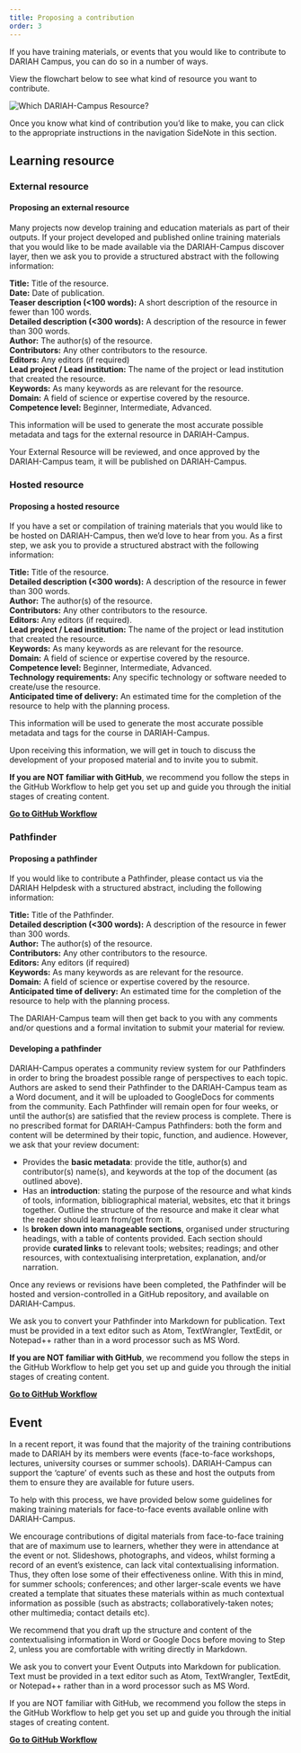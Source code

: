 ```yaml
---
title: Proposing a contribution
order: 3
---
```


If you have training materials, or events that you would like to contribute to
DARIAH Campus, you can do so in a number of ways.

View the flowchart below to see what kind of resource you want to contribute.

![Which DARIAH-Campus Resource?](images/DC_Which_DARIAH-Campus_Resource.png)

Once you know what kind of contribution you’d like to make, you can click to the
appropriate instructions in the navigation SideNote in this section.

## Learning resource

### External resource

#### Proposing an external resource

Many projects now develop training and education materials as part of their
outputs. If your project developed and published online training materials that
you would like to be made available via the DARIAH-Campus discover layer, then
we ask you to provide a structured abstract with the following information:

<SideNote>

**Title:** Title of the resource.<br/> **Date:** Date of publication.<br/>
**Teaser description (<100 words):** A short description of the resource in
fewer than 100 words.<br/> **Detailed description (<300 words):** A description
of the resource in fewer than 300 words.<br/> **Author:** The author(s) of the
resource.<br/> **Contributors:** Any other contributors to the resource.<br/>
**Editors:** Any editors (if required)<br/> **Lead project / Lead institution:**
The name of the project or lead institution that created the resource.<br/>
**Keywords:** As many keywords as are relevant for the resource.<br/>
**Domain:** A field of science or expertise covered by the resource.<br/>
**Competence level:** Beginner, Intermediate, Advanced.

</SideNote>

This information will be used to generate the most accurate possible metadata
and tags for the external resource in DARIAH-Campus.

Your External Resource will be reviewed, and once approved by the DARIAH-Campus
team, it will be published on DARIAH-Campus.

### Hosted resource

#### Proposing a hosted resource

If you have a set or compilation of training materials that you would like to be
hosted on DARIAH-Campus, then we’d love to hear from you. As a first step, we
ask you to provide a structured abstract with the following information:

<SideNote>

**Title:** Title of the resource.<br/> **Detailed description (<300 words):** A
description of the resource in fewer than 300 words.<br/> **Author:** The
author(s) of the resource.<br/> **Contributors:** Any other contributors to the
resource.<br/> **Editors:** Any editors (if required).<br/> **Lead project /
Lead institution:** The name of the project or lead institution that created the
resource.<br/> **Keywords:** As many keywords as are relevant for the
resource.<br/> **Domain:** A field of science or expertise covered by the
resource.<br/> **Competence level:** Beginner, Intermediate, Advanced.<br/>
**Technology requirements:** Any specific technology or software needed to
create/use the resource.<br/> **Anticipated time of delivery:** An estimated
time for the completion of the resource to help with the planning process.

</SideNote>

This information will be used to generate the most accurate possible metadata
and tags for the course in DARIAH-Campus.

Upon receiving this information, we will get in touch to discuss the development
of your proposed material and to invite you to submit.

**If you are NOT familiar with GitHub**, we recommend you follow the steps in
the GitHub Workflow to help get you set up and guide you through the initial
stages of creating content.

**[Go to GitHub Workflow](./docs/github-workflow)**

### Pathfinder

#### Proposing a pathfinder

If you would like to contribute a Pathfinder, please contact us via the DARIAH
Helpdesk with a structured abstract, including the following information:

<SideNote>

**Title:** Title of the Pathfinder.<br/> **Detailed description (<300 words):**
A description of the resource in fewer than 300 words.<br/> **Author:** The
author(s) of the resource.<br/> **Contributors:** Any other contributors to the
resource.<br/> **Editors:** Any editors (if required)<br/> **Keywords:** As many
keywords as are relevant for the resource.<br/> **Domain:** A field of science
or expertise covered by the resource.<br/> **Anticipated time of delivery:** An
estimated time for the completion of the resource to help with the planning
process.

</SideNote>

The DARIAH-Campus team will then get back to you with any comments and/or
questions and a formal invitation to submit your material for review.

#### Developing a pathfinder

DARIAH-Campus operates a community review system for our Pathfinders in order to
bring the broadest possible range of perspectives to each topic. Authors are
asked to send their Pathfinder to the DARIAH-Campus team as a Word document, and
it will be uploaded to GoogleDocs for comments from the community. Each
Pathfinder will remain open for four weeks, or until the author(s) are satisfied
that the review process is complete. There is no prescribed format for
DARIAH-Campus Pathfinders: both the form and content will be determined by their
topic, function, and audience. However, we ask that your review document:

- Provides the **basic metadata**: provide the title, author(s) and
  contributor(s) name(s), and keywords at the top of the document (as outlined
  above).
- Has an **introduction**: stating the purpose of the resource and what kinds of
  tools, information, bibliographical material, websites, etc that it brings
  together. Outline the structure of the resource and make it clear what the
  reader should learn from/get from it.
- Is **broken down into manageable sections**, organised under structuring
  headings, with a table of contents provided. Each section should provide
  **curated links** to relevant tools; websites; readings; and other resources,
  with contextualising interpretation, explanation, and/or narration.

Once any reviews or revisions have been completed, the Pathfinder will be hosted
and version-controlled in a GitHub repository, and available on DARIAH-Campus.

We ask you to convert your Pathfinder into Markdown for publication. Text must
be provided in a text editor such as Atom, TextWrangler, TextEdit, or Notepad++
rather than in a word processor such as MS Word.

**If you are NOT familiar with GitHub**, we recommend you follow the steps in
the GitHub Workflow to help get you set up and guide you through the initial
stages of creating content.

**[Go to GitHub Workflow](./docs/github-workflow)**

## Event

In a recent report, it was found that the majority of the training contributions
made to DARIAH by its members were events (face-to-face workshops, lectures,
university courses or summer schools). DARIAH-Campus can support the ‘capture’
of events such as these and host the outputs from them to ensure they are
available for future users.

To help with this process, we have provided below some guidelines for making
training materials for face-to-face events available online with DARIAH-Campus.

We encourage contributions of digital materials from face-to-face training that
are of maximum use to learners, whether they were in attendance at the event or
not. Slideshows, photographs, and videos, whilst forming a record of an event’s
existence, can lack vital contextualising information. Thus, they often lose
some of their effectiveness online. With this in mind, for summer schools;
conferences; and other larger-scale events we have created a template that
situates these materials within as much contextual information as possible (such
as abstracts; collaboratively-taken notes; other multimedia; contact details
etc).

We recommend that you draft up the structure and content of the contextualising
information in Word or Google Docs before moving to Step 2, unless you are
comfortable with writing directly in Markdown.

We ask you to convert your Event Outputs into Markdown for publication. Text
must be provided in a text editor such as Atom, TextWrangler, TextEdit, or
Notepad++ rather than in a word processor such as MS Word.

If you are NOT familiar with GitHub, we recommend you follow the steps in the
GitHub Workflow to help get you set up and guide you through the initial stages
of creating content.

**[Go to GitHub Workflow](./docs/github-workflow)**
